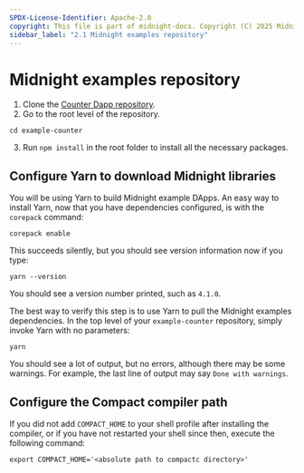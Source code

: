 ```yaml
---
SPDX-License-Identifier: Apache-2.0
copyright: This file is part of midnight-docs. Copyright (C) 2025 Midnight Foundation. Licensed under the Apache License, Version 2.0 (the "License"); You may not use this file except in compliance with the License. You may obtain a copy of the License at http://www.apache.org/licenses/LICENSE-2.0 Unless required by applicable law or agreed to in writing, software distributed under the License is distributed on an "AS IS" BASIS, WITHOUT WARRANTIES OR CONDITIONS OF ANY KIND, either express or implied. See the License for the specific language governing permissions and limitations under the License.
sidebar_label: "2.1 Midnight examples repository"
---
```


# Midnight examples repository

1. Clone the [Counter Dapp repository](https://github.com/midnightntwrk/example-counter).
2. Go to the root level of the repository.

```shell
cd example-counter
```

3. Run `npm install` in the root folder to install all the necessary packages.

## Configure Yarn to download Midnight libraries

You will be using Yarn to build Midnight example DApps.  An easy way
to install Yarn, now that you have dependencies configured, is with the
`corepack` command:

```shell
corepack enable
```

This succeeds silently, but you should see version information now if
you type:

```shell
yarn --version
```

You should see a version number printed, such as `4.1.0`.

The best way to verify this step is to use Yarn to pull the Midnight examples dependencies.  In the top level of your `example-counter` repository, simply invoke Yarn with no parameters:

```shell
yarn
```

You should see a lot of output, but no errors, although there may be some warnings.  For example, the last line of output may say `Done with warnings`.

## Configure the Compact compiler path

If you did not add `COMPACT_HOME` to your shell profile after
installing the compiler, or if you have not restarted your shell since
then, execute the following command:

```shell
export COMPACT_HOME='<absolute path to compactc directory>'
```

